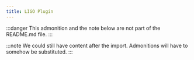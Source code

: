 ```yaml
---
title: LIGO Plugin
---
```




<LigoPluginReadme />

:::danger
This admonition and the note below are not part of the README.md file.
:::

:::note
We could still have content after the import. Admonitions will have to somehow be substituted.
:::
